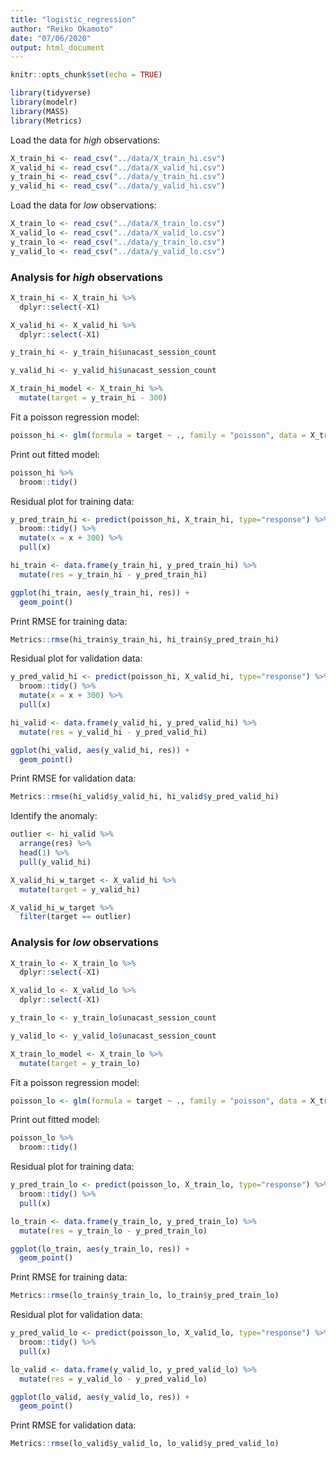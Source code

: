```yaml
---
title: "logistic_regression"
author: "Reiko Okamoto"
date: "07/06/2020"
output: html_document
---
```


```r
knitr::opts_chunk$set(echo = TRUE)
```

```r
library(tidyverse)
library(modelr)
library(MASS)
library(Metrics)
```

Load the data for *high* observations:

``` r
X_train_hi <- read_csv("../data/X_train_hi.csv")
X_valid_hi <- read_csv("../data/X_valid_hi.csv")
y_train_hi <- read_csv("../data/y_train_hi.csv")
y_valid_hi <- read_csv("../data/y_valid_hi.csv")
```

Load the data for *low* observations:
``` r
X_train_lo <- read_csv("../data/X_train_lo.csv")
X_valid_lo <- read_csv("../data/X_valid_lo.csv")
y_train_lo <- read_csv("../data/y_train_lo.csv")
y_valid_lo <- read_csv("../data/y_valid_lo.csv")
```

### Analysis for *high* observations

```r
X_train_hi <- X_train_hi %>%
  dplyr::select(-X1)

X_valid_hi <- X_valid_hi %>%
  dplyr::select(-X1)

y_train_hi <- y_train_hi$unacast_session_count

y_valid_hi <- y_valid_hi$unacast_session_count

X_train_hi_model <- X_train_hi %>%
  mutate(target = y_train_hi - 300)
```

Fit a poisson regression model:
``` r
poisson_hi <- glm(formula = target ~ ., family = "poisson", data = X_train_hi_model)
```

Print out fitted model:

``` r
poisson_hi %>%
  broom::tidy()
```

Residual plot for training data:
```r
y_pred_train_hi <- predict(poisson_hi, X_train_hi, type="response") %>%
  broom::tidy() %>%
  mutate(x = x + 300) %>%
  pull(x)

hi_train <- data.frame(y_train_hi, y_pred_train_hi) %>%
  mutate(res = y_train_hi - y_pred_train_hi)

ggplot(hi_train, aes(y_train_hi, res)) + 
  geom_point()
```

Print RMSE for training data:
```r
Metrics::rmse(hi_train$y_train_hi, hi_train$y_pred_train_hi)
```

Residual plot for validation data: 
``` r
y_pred_valid_hi <- predict(poisson_hi, X_valid_hi, type="response") %>%
  broom::tidy() %>%
  mutate(x = x + 300) %>%
  pull(x)

hi_valid <- data.frame(y_valid_hi, y_pred_valid_hi) %>%
  mutate(res = y_valid_hi - y_pred_valid_hi)

ggplot(hi_valid, aes(y_valid_hi, res)) + 
  geom_point()
```

Print RMSE for validation data:
```r
Metrics::rmse(hi_valid$y_valid_hi, hi_valid$y_pred_valid_hi)
```

Identify the anomaly:
``` r
outlier <- hi_valid %>%
  arrange(res) %>%
  head(1) %>%
  pull(y_valid_hi)

X_valid_hi_w_target <- X_valid_hi %>%
  mutate(target = y_valid_hi) 

X_valid_hi_w_target %>%
  filter(target == outlier)
```

### Analysis for *low* observations

```r
X_train_lo <- X_train_lo %>%
  dplyr::select(-X1)

X_valid_lo <- X_valid_lo %>%
  dplyr::select(-X1)

y_train_lo <- y_train_lo$unacast_session_count

y_valid_lo <- y_valid_lo$unacast_session_count

X_train_lo_model <- X_train_lo %>%
  mutate(target = y_train_lo)
```

Fit a poisson regression model:
``` r
poisson_lo <- glm(formula = target ~ ., family = "poisson", data = X_train_lo_model)
```

Print out fitted model:

``` r
poisson_lo %>%
  broom::tidy()
```

Residual plot for training data:
```r
y_pred_train_lo <- predict(poisson_lo, X_train_lo, type="response") %>%
  broom::tidy() %>%
  pull(x)

lo_train <- data.frame(y_train_lo, y_pred_train_lo) %>%
  mutate(res = y_train_lo - y_pred_train_lo)

ggplot(lo_train, aes(y_train_lo, res)) + 
  geom_point()
```

Print RMSE for training data:
```r
Metrics::rmse(lo_train$y_train_lo, lo_train$y_pred_train_lo)
```

Residual plot for validation data: 
``` r
y_pred_valid_lo <- predict(poisson_lo, X_valid_lo, type="response") %>%
  broom::tidy() %>%
  pull(x)

lo_valid <- data.frame(y_valid_lo, y_pred_valid_lo) %>%
  mutate(res = y_valid_lo - y_pred_valid_lo)

ggplot(lo_valid, aes(y_valid_lo, res)) + 
  geom_point()
```

Print RMSE for validation data:
```r
Metrics::rmse(lo_valid$y_valid_lo, lo_valid$y_pred_valid_lo)
```